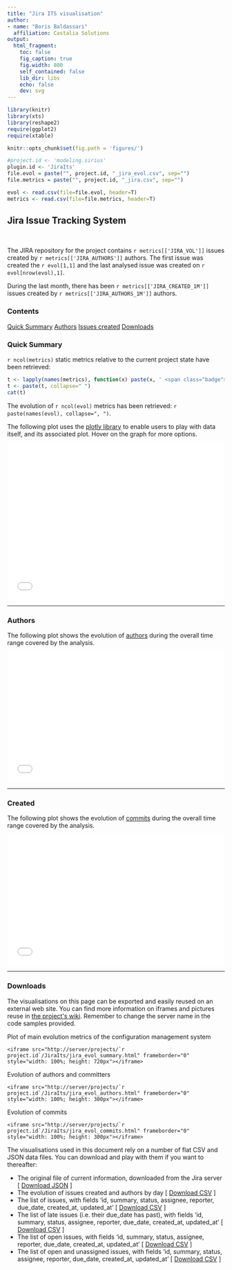 ```yaml
---
title: "Jira ITS visualisation"
author:
- name: "Boris Baldassari"
  affiliation: Castalia Solutions
output:
  html_fragment:
    toc: false
    fig_caption: true
    fig.width: 800
    self_contained: false
    lib_dir: libs
    echo: false
    dev: svg
---
```


```r

library(knitr)
library(xts)
library(reshape2)
require(ggplot2)
require(xtable)

knitr::opts_chunk$set(fig.path = 'figures/')

#project.id <- 'modeling.sirius'
plugin.id <- 'JiraIts'
file.evol = paste("", project.id, "_jira_evol.csv", sep="")
file.metrics = paste("", project.id, "_jira.csv", sep="")

evol <- read.csv(file=file.evol, header=T)
metrics <- read.csv(file=file.metrics, header=T)
```

## Jira Issue Tracking System

<br />

<div class="row"><div class="col-sm-7">

The JIRA repository for the project contains ``r metrics[['JIRA_VOL']]`` issues created by ``r metrics[['JIRA_AUTHORS']]`` authors. The first issue was created the ``r evol[1,1]`` and the last analysed issue was created on ``r evol[nrow(evol),1]``.

During the last month, there has been ``r metrics[['JIRA_CREATED_1M']]`` issues created by ``r metrics[['JIRA_AUTHORS_1M']]`` authors.

</div><div class="col-sm-4">
  <div class="panel panel-default">
  <div class="panel-heading"><h3 class="panel-title">Contents</h3></div>
  <div class="list-group">
  <a href="#summary" class="list-group-item">Quick Summary</a>
  <a href="#authors" class="list-group-item">Authors</a>
  <a href="#commits" class="list-group-item">Issues created</a>
  <a href="#downloads" class="list-group-item">Downloads</a>
  </div>
  </div>
</div></div>

### <a name="quick-summary"></a>Quick Summary

``r ncol(metrics)`` static metrics relative to the current project state have been retrieved:

```r
t <- lapply(names(metrics), function(x) paste(x, ' <span class="badge">', metrics[[x]], '</span>, ', sep=''))
t <- paste(t, collapse=" ")
cat(t)
```

The evolution of ``r ncol(evol)`` metrics has been retrieved: ``r paste(names(evol), collapse=", ")``.

The following plot uses the [plotly library](http://plot.ly) to enable users to play with data itself, and its associated plot. Hover on the graph for more options.

<iframe src="/projects/`r project.id`/JiraIts/jira_evol_summary.html" frameborder="0" style="width: 100%; height: 360px"></iframe>

-----

### <a name="people"></a>Authors

The following plot shows the evolution of [authors](/documentation/metrics#SCM_AUTHORS) during the overall time range covered by the analysis.

<iframe src="/projects/`r project.id`/JiraIts/jira_evol_authors.html" frameborder="0" style="width: 100%; height: 300px"></iframe>

-----

### <a name="commits"></a>Created

The following plot shows the evolution of [commits](/documentation/metrics#SCM_COMMITS) during the overall time range covered by the analysis.

<iframe src="/projects/`r project.id`/JiraIts/jira_evol_created.html" frameborder="0" style="width: 100%; height: 300px"></iframe>

-----

### <a name="downloads"></a>Downloads

The visualisations on this page can be exported and easily reused on an external web site. You can find more information on iframes and pictures reuse in [the project&apos;s wiki](https://bitbucket.org/BorisBaldassari/alambic/wiki/Using_autogenerated_pictures/). Remember to change the server name in the code samples provided.

Plot of main evolution metrics of the configuration management system

    <iframe src="http://server/projects/`r project.id`/JiraIts/jira_evol_summary.html" frameborder="0" style="width: 100%; height: 720px"></iframe>

Evolution of authors and committers

    <iframe src="http://server/projects/`r project.id`/JiraIts/jira_evol_authors.html" frameborder="0" style="width: 100%; height: 300px"></iframe>

Evolution of commits

    <iframe src="http://server/projects/`r project.id`/JiraIts/jira_evol_commits.html" frameborder="0" style="width: 100%; height: 300px"></iframe>

The visualisations used in this document rely on a number of flat CSV and JSON data files. You can download and play with them if you want to thereafter:

* The original file of current information, downloaded from the Jira server [ <a href="import_jira.json">Download JSON</a> ]
* The evolution of issues created and authors by day [ <a href="jira_evol.csv">Download CSV</a> ]
* The list of issues, with fields 'id, summary, status, assignee, reporter, due_date, created_at, updated_at'  [ <a href="jira_issues.csv">Download CSV</a> ]
* The list of late issues (i.e. their due_date has past), with fields 'id, summary, status, assignee, reporter, due_date, created_at, updated_at' [ <a href="jira_issues_late.csv">Download CSV</a> ]
* The list of open issues, with fields 'id, summary, status, assignee, reporter, due_date, created_at, updated_at' [ <a href="jira_issues_open.csv">Download CSV</a> ]
* The list of open and unassigned issues, with fields 'id, summary, status, assignee, reporter, due_date, created_at, updated_at' [ <a href="jira_issues_open_unassigned.csv">Download CSV</a> ]




